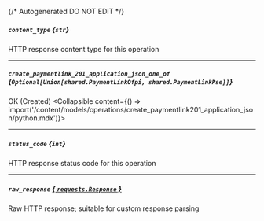 {/* Autogenerated DO NOT EDIT  */}

##### `content_type` *{`str`}*
HTTP response content type for this operation

---
##### `create_paymentlink_201_application_json_one_of` *{`Optional[Union[shared.PaymentLinkOfpi, shared.PaymentLinkPse]]`}*
OK (Created)
<Collapsible content={() => import('/content/models/operations/create_paymentlink201_application_json/python.mdx')}>
</Collapsible>

---
##### `status_code` *{`int`}*
HTTP response status code for this operation

---
##### `raw_response` [*{ `requests.Response` }*](https://requests.readthedocs.io/en/latest/api/#requests.Response)
Raw HTTP response; suitable for custom response parsing

